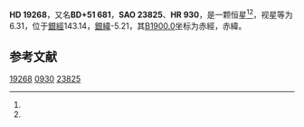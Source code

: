 {{Starbox begin
| name = HD 19268
}}
{{Starbox observe
| epoch = [[J2000.0|J2000.0]]
| constell = {{星座名待查}}<ref name=SIMBAD>{{cite web
 | url=http://simbad.u-strasbg.fr/simbad/sim-id?Ident=HR+930
 | title=Pulsating variable Star
 | publisher=Centre de Données astronomiques de Strasbourg
 | work=SIMBAD
 | accessdate=2012-07-13
 | archive-date=2016-03-18
 | archive-url=https://web.archive.org/web/20160318075031/http://simbad.u-strasbg.fr/simbad/sim-id?Ident=HR+930
 | dead-url=no
 }}</ref><ref name=DATA>{{cite web
 | url=http://vizier.u-strasbg.fr/viz-bin/VizieR-5?-out.add=.&-source=5050&-corr=PK=HR&-out.max=9999&HR=930
 | title=VizieR Detailed Page
 | accessdate=2012-07-13
 | archive-date=2016-03-04
 | archive-url=https://web.archive.org/web/20160304223232/http://vizier.u-strasbg.fr/viz-bin/VizieR-5?-out.add=.&-source=5050&-corr=PK=HR&-out.max=9999&HR=930
 | dead-url=no
 }}</ref>
| 星官 = 
| ra = {{RA|3|8|3.9}}<ref name=SIMBAD /><ref name=DATA />
| dec = {{DEC|+52|12|48}}<ref name=SIMBAD /><ref name=DATA />
| appmag_v = 6.31<ref name=SIMBAD /><ref name=DATA />
}}
{{Starbox character
| class = B5V<ref name=SIMBAD /><ref name=DATA />
| b-v = -0.01<ref name=SIMBAD /><ref name=DATA />
| u-b = -0.43<ref name=SIMBAD /><ref name=DATA />
| r-i = <ref name=SIMBAD /><ref name=DATA />
| variable = 
}}
{{Starbox astrometry
| radial_v = -0.43
| prop_mo_ra = 6
| parallax = 
| p_error = 
}}
{{Starbox catalog
| names =BD+51 681，[[SAO星表|SAO]] 23825，[[HD星表|HD]] 19268，[[HR星表|HR]] 930}}
{{Starbox reference |Simbad=HR+930}}
{{Starbox end}}

'''HD 19268'''，又名'''BD+51 681'''，'''SAO 23825'''、'''HR 930'''，是一颗恒星<ref name=SIMBAD /><ref name=DATA />，视星等为6.31，位于[[銀道座標系|銀經]]143.14，[[銀道座標系|銀緯]]-5.21，其[[B1900.0|B1900.0]]坐标为赤經{{RA|3|0|52.8}}，赤緯{{DEC|+51|-5.21|41}}。

== 参考文献 ==
{{reflist}}

{{star-stub}}

[[Category:HD和HDE天體|19268]]
[[Category:HR天體|0930]]
[[Category:SAO天體|23825]]